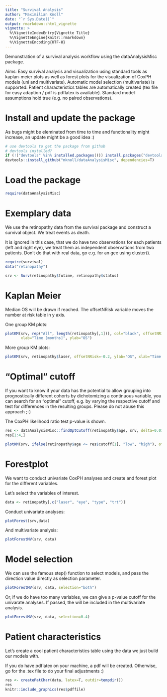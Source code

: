 ```yaml
---
title: "Survival Analysis"
author: "Maximilian Knoll"
date: "`r Sys.Date()`"
output: rmarkdown::html_vignette
vignette: >
  %\VignetteIndexEntry{Vignette Title}
  %\VignetteEngine{knitr::rmarkdown}
  %\VignetteEncoding{UTF-8}
---
```


Demonstration of a survival analysis workflow using the dataAnalysisMisc 
package.

Aims: 
Easy survival analysis and visualization using standard tools
as kaplan-meier plots as well as forest plots for the visualization
of CoxPH models (uni and multivariate). Automatic model selection 
(multivariate) is supported. Patient characteristics tables are 
automatically created (tex file for easy adaption / pdf is pdflatex 
is available). 
Standard model assumptions hold true (e.g. no paired observations).

# Install and update the package

As bugs might be eleminated from time to time and functionality
might increase, an update might be a good idea :)

```r
# use devtools to get the package from github
# devtools installed?
if (!("devtools" %in% installed.packages())) install.packages("devtools")
devtools::install_github("mknoll/dataAnalysisMisc", dependencies=T)
```

# Load the package 
```r
require(dataAnalysisMisc)
```

# Exemplary data

We use the retinopathy data from the survival package and construct
a survival object. We treat events as death.

It is ignored in this case, that we do have two observations for each 
patients (left and right eye), we treat them as independent observations
from two patients. Don't do that with real data, go e.g. for an 
gee using cluster().

```r
require(survival)
data("retinopathy")

srv <- Surv(retinopathy$futime, retinopathy$status)
```

# Kaplan Meier

Median OS will be drawn if reached.
The offsetNRisk variable moves the number at risk table in y axis.

One group KM plots:

```r
plotKM(srv, rep("All", length(retinopathy[,1])), col="black", offsetNRisk=-0.2,
       xlab="Time [months]", ylab="OS")
```

More group KM plots:

```r
plotKM(srv, retinopathy$laser, offsetNRisk=-0.2, ylab="OS", xlab="Time [months]")
```

# "Optimal" cutoff

If you want to know if your data has the potential to allow grouping 
into prognostically different cohorts by dichotomizing a continuous variable,
you can search for an "optimal" cutoff, e.g. by varying the respective cutoff
and test for differences in the resulting groups. Please do not abuse
this approach ;-) 

The CoxPH likelihood ratio test p-value is shown. 

```r
res <- dataAnalysisMisc::findOptCutoff(retinopathy$age, srv, delta=0.01)
res[1:4,]

plotKM(srv, ifelse(retinopathy$age <= res$cutoff[1], "low", "high"), offsetNRisk=-0.2, ylab="OS", xlab="Time [months]")
```

# Forestplot 

We want to conduct univariate CoxPH analyses and create
and forest plot for the different variables.

Let's select the variables of interest.
```r
data <- retinopathy[,c("laser", "eye", "type", "trt")]
```

Conduct univariate analyses:
```r
plotForest(srv,data)
```

And multivariate analysis:
```r
plotForestMV(srv, data)
```

# Model selection

We can use the famous step() function to select models, 
and pass the direction value directly as selection parameter.

```r
plotForestMV(srv, data, selection="both")
```

Or, if we do have too many variables, we can give a p-value 
cutoff for the univarate analyses. If passed, the will be included 
in the multivariate analysis.

```r
plotForestMV(srv, data, selection=0.4)
```

# Patient characteristics

Let's create a cool patient characteristics table using the 
data we just build our models with. 

If you do have pdflatex on your machine, a pdf will be created. 
Otherwise, go for the .tex file to do your final adjustments :) 


```r
res <- createPatChar(data, latex=T, outdir=tempdir())
res
knitr::include_graphics(res$pdffile)
```




